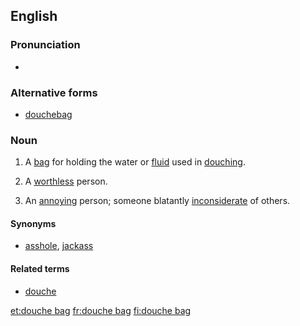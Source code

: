 ==English==

===Pronunciation===
* {{a|UK|US}} {{IPA|/ˈduːʃ ˌbæɡ/}}

===Alternative forms===
* [[douchebag]]

===Noun===
{{en-noun|head=[[douche]] [[bag]]}}

# A [[bag]] for holding the water or [[fluid]] used in [[douching]].
# {{idiomatic|vulgar|pejorative}} A [[worthless]] person.
# {{idiomatic|vulgar|pejorative}} An [[annoy]]ing person; someone blatantly [[inconsiderate]] of others.

====Synonyms====
* {{sense|annoying, inconsiderate person}} [[asshole]], [[jackass]]

====Related terms====
* [[douche]]

[[et:douche bag]]
[[fr:douche bag]]
[[fi:douche bag]]
